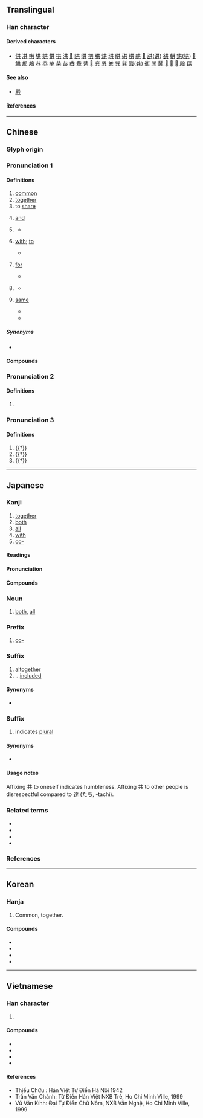{{character info/new}}
==Translingual==
{{stroke order|strokes=6}}

===Han character===
{{Han char|rn=12|rad=八|as=04|sn=6|four=44801|canj=TC|ids=⿱龷八}}

====Derived characters====
* [[供]] [[㓋]] [[哄]] [[垬]] [[娂]] [[㤨]] [[拱]] [[洪]] [[𤞒]] [[䧆]] [[晎]] [[栱]] [[㬴]] [[烘]] [[珙]] [[䀧]] [[硔]] [[粠]] [[舼]] [[𧋄]] [[鿁]]([[䜤]]) [[谼]] [[輁]] [[鉷]]([[𫟹]]) [[𧶯]] [[䱋]] [[䢼]] [[䳍]] [[巷]] [[恭]] [[拲]] [[㭟]] [[㳟]] [[蛬]] [[輂]] [[䢽]] [[𢩉]] [[烡]] [[異]] [[粪]] [[巽]] [[髸]] [[龔]]([[龚]]) [[衖]] [[閧]] [[鬨]] [[𢮪]] [[𨂚]] [[𦜞]] [[殿]] [[蕻]]

====See also====
* {{l|mul|暴}} [[殿]]<!-- does the left side exist independently? -->

====References====
{{Han ref|kx=0127.050|dkj=01458|dj=0283.060|hdz=10243.020|uh=5171}}

----

==Chinese==
{{zh-forms}}

===Glyph origin===
{{Han etym}}

===Pronunciation 1===
{{zh-pron
|m=gòng
|m-s=gong4
|dg=гун1
|c=gung6
|c-t=guung5
|g=qiung5/kung5
|g_note=qiung5 - vernacular; kung5 - literary
|h=pfs=khiung;gd=kiung4
|j=gung3
|mb=gō̤ng
|md=gâe̤ng/gê̤ṳng
|mn=kāng/xm,zz,tw:kā/kiōng
|mn_note=kāng, kā - vernacular (kā - also written as {{zh-l|*甲}}); kiōng - literary
|mn-t=gang7
|w=3gon
|x=gong5/gong4
|x_note=gong5 - vernacular; gong4 - literary
|mc=2
|oc=1,2
|ma=y
|cat=a,adv,v,con
}}

====Definitions====
{{zh-hanzi}}

# [[common]]
# [[together]]
# to [[share]]
# {{lb|zh|literary|or|dialectal}} [[and]]
# {{lb|zh|Hokkien}} {{n-g|Used in imperative sentences for emphasis}}
#* {{zh-x|你 共 我 會 記 咧{leh}！|Remember this!|MN}}
# {{lb|zh|Hokkien}} [[with]]; [[to]]
#* {{zh-x|我 共{kā} 你 講。|I tell you.|MN}}
# {{lb|zh|Hokkien}} [[for]]
#* {{zh-x|共{kā} 我 開門。|Open the door '''for''' me.|MN}}
# {{lb|zh|Hokkien}} {{n-g|Particle introducing the object of the verb}}
#* {{zh-x|共{kā} 伊 放{pàng} 袂記|Forget about him.|MN}}
# {{lb|zh|Zhangzhou|&|Taiwan Min Nan}} [[same]]
#* {{zh-x|'''仝{kāng}'''款|the same|MN}}
#* {{zh-x|無'''仝{kāng}'''|not the '''same'''; different|MN}}

=====Synonyms=====
* {{sense|particle introducing the object of the verb}}
{{zh-dial|把}}

====Compounds====
{{zh-der|共餐|共產黨|共產國際|共產主義|共產主義青年團|共處|共度|共犯|共匪|共管|共和|共和國|共和制|共話|共計|共進|共居|共勉|共鳴|共謀|共棲|共青團|共生|共識|共事|共同|共同市場|共同體|共同語言|共享|共性|共議|共用|共有|共振|一共|不共天地|不共戴天|不共鑣|中共|五族共和|人神共憤|休戚與共|兄弟共妻|兩虎共鬥|公共|公共事業|公共保險|公共場所|公共安全|公共廁所|公共建設|公共投資|公共支出|公共收入|公共政策|公共救助|公共汽車|公共浴場|公共環境|公共給水|公共行政|公共衛生|公共設施|公共財政|公共部門|公共關係|公共電視|公共電話|公同共有|共乘|共事一夫|共享軟體|共分|共同代理|共同代表|共同企業|共同保證|共同努力|共同基金|共同感覺|共同正犯|共同科目|共同管道|共同經營|共同繼承|共同訴訟|共同語|共同財產|共同趨向|共同運銷|共同點|共命鳥|共和時代|共商大計|共存|共寢|共審制度|共工|共患|共患難|共挽鹿車|共敘舊姻|共有人|共枕|共業|共榮辱|共歲|共治|共洩|共濟一堂|共為脣齒|共營|共犯罪|共生礦|共產國家|共產宣言|共產集團|共登|共益權|共相|共相脣齒|共知|共禦外侮|共筆硯|共線點|共總|共聚|共聚一堂|共舞|共衾|共襄盛舉|共話衷腸|共語|共談|共論|共識決|共軛弧|共軛角|共通|共通意志|共閱|共體時艱|共點線|分憂共患|分甘共苦|反共|反共義士|同休共戚|同條共貫|同甘共苦|同生共死|同胞共乳|同舟共濟|同衾共枕|周召共和|和平共存|和平共處|和衷共濟|國際共管|多共少|天人共棄|奇文共賞|患難與共|攏共|普天共友|有目共睹|有目共見|有目共賞|松蘿共倚|核磁共振|榮辱與共|汽電共生|牛驥共牢|生死與共|眾目共睹|眾目共視|神人共悅|神人共戮|禍福與共|統共|總共|與共|通共|雅俗共賞|首尾共濟|鹿車共挽|共產|中華人民共和國|共慘黨|共沸物}}

===Pronunciation 2===
{{zh-pron
|m=Gòng,Gōng,1nb=standard in Mainland,2nb=standard in Taiwan,2nc=variant in Mainland
|c=gung1
|dial=n
|mc=1
|oc=n,1
|cat=pn
}}

====Definitions====
{{zh-hanzi}}

# {{surname|zh}}

===Pronunciation 3===
{{zh-pron
|m=gōng
|c=gung1
|mn-t=giong1
|dial=n
|mc=1
|oc=n,1
|ma=Zh-gong.ogg
|cat=v,a,n
}}

====Definitions====
{{zh-hanzi}}

# {{†}} {{zh-alt-form|供|to [[provide]]}}
# {{†}} {{zh-alt-form|恭|[[respectful]]}}
# {{†}} {{zh-alt-form|宮|[[castration]] (as [[punishment]])}}

{{zh-cat|Elementary}}

----

==Japanese==

===Kanji===
{{ja-kanji|grade=4|rs=八04}}

# [[together]]
# [[both]]
# [[all]]
# [[with]]
# [[co-]]

====Readings====
{{ja-readings
|goon=く, くう
|kanon=きょう
|kanyoon=ぐ
|kun=とも-
}}

====Pronunciation====
{{ja-pron|y=k|とも|acc=0|acc2=1|acc_ref=DJR}}

====Compounds====
{{col5|ja
|{{ja-r|共%演|きょう%えん}}
|{{ja-r|共%学|きょう%がく}}
|{{ja-r|共%感|きょう%かん}}
|{{ja-r|共%産|きょう%さん}}
|{{ja-r|共%産%党|きょう%さん%とう}}
|{{ja-r|共%存|きょう%ぞん}}
|{{ja-r|共%著|きょう%ちょ}}
|{{ja-r|共%通|きょう%つう}}
|{{ja-r|共%通%語|きょう%つう%ご}}
|{{ja-r|共%同|きょう%どう}}
|{{ja-r|共%犯|きょう%はん}}
|{{ja-r|共%謀|きょう%ぼう}}
|{{ja-r|共%鳴|きょう%めい}}
|{{ja-r|共%有|きょう%ゆう}}
|{{ja-r|共%用|きょう%よう}}
|{{ja-r|共%和%国|きょう%わ%こく}}
|{{ja-r|共%依%存|きょう%い%ぞん}}
|{{ja-r|共%々|とも%ども}}, {{ja-r|共%共|とも%ども}}
|{{ja-r|共%営|きょう%えい}}
|{{ja-r|共%栄|きょう%えい}}
|{{ja-r|共%益|きょう%えき}}
|{{ja-r|共%起|きょう%き}}
|{{ja-r|共%襟|とも%えり}}
|{{ja-r|共%催|きょう%さい}}
|{{ja-r|共%済|きょう%さい}}
|{{ja-r|共%助|きょう%じょ}}
|{{ja-r|共%晶|きょう%しょう}}
|{{ja-r|公%共|こう%きょう}}
|{{ja-r|事%共|こと%ども}}
|{{ja-r|社%共|しゃ%きょう}}
|{{ja-r|是%非%共|ぜ%ひ%とも}}
|{{ja-r|中%共|ちゅう%きょう}}
|{{ja-r|防%共|ぼう%きょう}}
|{{ja-r|身%共|み%ども}}
|{{ja-r|諸%共|もろ%とも}}
|{{ja-r|容%共|よう%きょう}}
|{{ja-r|両%方%共|りょう%ほう%とも}}
|{{ja-r|私%共|わたくし%ども}}
|{{ja-r|何%共|なん%とも}}
}}

===Noun===
{{ja-noun|とも}}

# [[both]], [[all]]

===Prefix===
{{ja-pos|prefix|きょう}}

# [[co-]]

===Suffix===
{{ja-pos|suffix|とも}}

# [[altogether]]
# ...[[included]]
#: {{ja-usex|送%料%共|そう%りょう%-とも|including shipping fees, including postage}}

====Synonyms====
* {{ja-r|込|こみ}}

===Suffix===
{{ja-pos|suffix|ども}}

# indicates [[plural]]

====Synonyms====
* {{ja-r|達|たち}}

====Usage notes====
Affixing 共 to oneself indicates humbleness. Affixing 共 to other people is disrespectful compared to 達 (たち, -tachi).

===Related terms===
* {{ja-r|其れ共|それとも}}
* {{ja-r|共%食い|とも%ぐい}}
* {{ja-r|共に|とも に}}
* {{ja-r|共%稼ぎ|とも%かせぎ}}

===References===
<references/>

----

==Korean==

===Hanja===
{{ko-hanja|함께|공}}

# Common, together.

====Compounds====
* {{ko-l|공산주의|共産主義}}
* {{ko-l|공산주의자|共産主義者}}
* {{ko-l|공동체|共同體}}
* {{ko-l|공통점|共通點}}

[[Category:CJKV radicals| ]]

----

==Vietnamese==

===Han character===
{{vi-readings|reading=[[cộng]], [[cung]], [[cụng]], [[cùng]], [[gọng]], [[cọng]], [[cũng]]|rs=八04}}

# {{rfdef|vi|sort=八04}}

====Compounds====
{{der-top3|Compounds}}
* {{vi-l|共和|cộng hoà}}
* {{vi-l|共產|cộng sản}}
* {{vi-l|越共|Việt Cộng}}
* {{vi-l|中共|Trung Cộng}}
{{der-bottom}}

====References====
* Thiều Chửu : Hán Việt Tự Điển Hà Nội 1942
* Trần Văn Chánh: Từ Điển Hán Việt NXB Trẻ, Ho Chi Minh Ville, 1999
* Vũ Văn Kính: Đại Tự Điển Chữ Nôm, NXB Văn Nghệ, Ho Chi Minh Ville, 1999